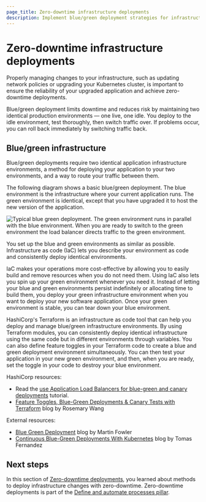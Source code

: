 ```yaml
---
page_title: Zero-downtime infrastructure deployments
description: Implement blue/green deployment strategies for infrastructure changes to ensure zero downtime and enable rapid rollback capabilities.
---
```


# Zero-downtime infrastructure deployments

Properly managing changes to your infrastructure, such as updating network policies or upgrading your Kubernetes cluster, is important to ensure the reliability of your upgraded application and achieve zero-downtime deployments. 

Blue/green deployment limits downtime and reduces risk by maintaining two identical production environments — one live, one idle. You deploy to the idle environment, test thoroughly, then switch traffic over. If problems occur, you can roll back immediately by switching traffic back. 

## Blue/green infrastructure

Blue/green deployments require two identical application infrastructure environments, a method for deploying your application to your two environments, and a way to route your traffic between them.

The following diagram shows a basic blue/green deployment. The blue environment is the infrastructure where your current application runs. The green environment is identical, except that you have upgraded it to host the new version of the application.

![Typical blue green deployment. The green environment runs in parallel with the blue environment. When you are ready to switch to the green environment the load balancer directs traffic to the green environment.](/img/well-architected-framework/blue-green-canary-tests-deployments/blue-green-deployment.png)

You set up the blue and green environments as similar as possible. Infrastructure as code (IaC) lets you describe your environment as code and consistently deploy identical environments.

IaC makes your operations more cost-effective by allowing you to easily build and remove resources when you do not need them. Using IaC also lets you spin up your green environment whenever you need it. Instead of letting your blue and green environments persist indefinitely or allocating time to build them, you
deploy your green infrastructure environment when you want to deploy your new software application. Once your green environment is stable, you can tear down your blue environment. 

HashiCorp's Terraform is an infrastructure as code tool that can help you deploy and manage blue/green infrastructure environments. By using Terraform modules, you can consistently deploy identical infrastructure using the same code but in different environments through variables. You can also define feature toggles in your Terraform code to create a blue and green deployment environment simultaneously. You can then test your application in your new green environment, and then, when you are ready, set the toggle in your code to destroy your blue environment. 

HashiCorp resources:

- Read the [use Application Load Balancers for blue-green and canary deployments](/terraform/tutorials/aws/blue-green-canary-tests-deployments) tutorial.
- [Feature Toggles, Blue-Green Deployments & Canary Tests with Terraform](https://www.hashicorp.com/blog/terraform-feature-toggles-blue-green-deployments-canary-test) blog by Rosemary Wang

External resources:

- [Blue Green Deployment](https://martinfowler.com/bliki/BlueGreenDeployment.html) blog by Martin Fowler 
- [Continuous Blue-Green Deployments With Kubernetes](https://semaphoreci.com/blog/continuous-blue-green-deployments-with-kubernetes) blog by Tomas Fernandez

## Next steps

In this section of [Zero-downtime deployments](/well-architected-framework/define-and-automate-processes/deploy/zero-downtime-deployments), you learned about methods to deploy infrastructure changes with zero-downtime. Zero-downtime deployments is part of the [Define and automate processes pillar](/well-architected-framework/define-and-automate-processes).
